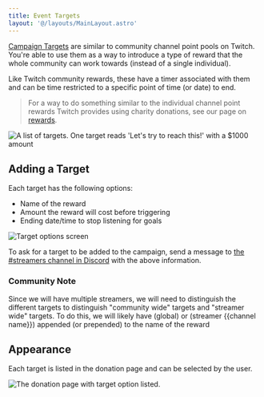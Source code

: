```yaml
---
title: Event Targets
layout: '@/layouts/MainLayout.astro'
---
```



[Campaign Targets](https://info.tiltify.com/support/solutions/articles/43000011862-adding-incentives-targets-formerly-known-as-challenges-)
are similar to community channel point pools on Twitch. You're able to use them as a way to introduce a type of reward that the whole
community can work towards (instead of a single individual).

Like Twitch community rewards, these have a timer associated with them and can be time restricted to a specific point of time (or date) to end.

> For a way to do something similar to the individual channel point rewards Twitch provides using charity donations,
> see our page on [rewards](/en/streamer-setup/tiltify/rewards/).

<img src={tiltify_targets_list} alt="A list of targets. One target reads 'Let's try to reach this!' with a $1000 amount"/>

## Adding a Target

Each target has the following options:

- Name of the reward
- Amount the reward will cost before triggering
- Ending date/time to stop listening for goals

<img src={tiltify_targets_options} alt="Target options screen"/>

To ask for a target to be added to the campaign, send a message to <a href={DISCORD_URL}>the #streamers channel in Discord</a> with the above information.

### Community Note

Since we will have multiple streamers, we will need to distinguish the different targets to distinguish "community wide" targets and
"streamer wide" targets. To do this, we will likely have (global) or (streamer \{\{channel name\}\}) appended (or prepended) to the name of the reward

## Appearance

Each target is listed in the donation page and can be selected by the user.

<img src={active_target} alt="The donation page with target option listed."/>
